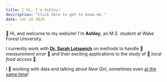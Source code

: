 ```yaml
---
title: 👋 Hi, I'm Ashley!
description: "Click here to get to know me."
date: Jan 18 2024
---
```


👋 Hi, and welcome to my website! I'm **Ashley**, an M.S. student at Wake Forest University. 

I currently work with [**Dr. Sarah Lotspeich**](https://www.sarahlotspeich.com/) on methods to handle 📏 *measurement error* 📏 and their exciting applications to the study of 🥦 *local food access* 🥦. 

I 💜 working with data and talking about *New Girl*, sometimes even [at the same time](https://drive.google.com/file/d/1bRwA-At8TQ853uAKEudn6Ol84eFd4LJp/view?usp=sharing)!
